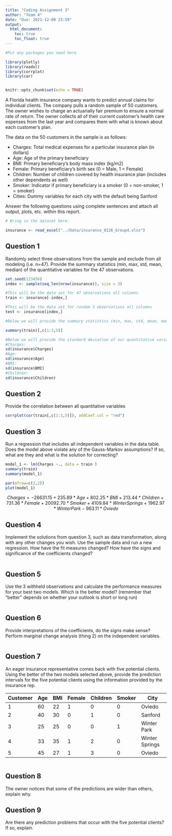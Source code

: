```yaml
---
title: "Coding Assignment 3"
author: "Team 4"
date: "Due: 2021-12-09 23:59"
output: 
  html_document:
    toc: true
    toc_float: true
---
```


```r
#Put any packages you need here

library(plotly)
library(readxl)
library(corrplot)
library(car)


knitr::opts_chunk$set(echo = TRUE)
```

A Florida health insurance company wants to predict annual claims for individual clients. The company pulls a random sample of 50 customers. The owner wishes to charge an actuarially fair premium to ensure a normal rate of return. The owner collects all of their current customer’s health care expenses from the last year and compares them with what is known about each customer’s plan. 

The data on the 50 customers in the sample is as follows:

-	Charges: Total medical expenses for a particular insurance plan (in dollars)
-	Age: Age of the primary beneficiary
-	BMI: Primary beneficiary’s body mass index (kg/m2)
-	Female: Primary beneficiary’s birth sex (0 = Male, 1 = Female)
-	Children: Number of children covered by health insurance plan (includes other dependents as well)
-	Smoker: Indicator if primary beneficiary is a smoker (0 = non-smoker, 1 = smoker)
-	Cities: Dummy variables for each city with the default being Sanford

Answer the following questions using complete sentences and attach all output, plots, etc. within this report.


```r
# Bring in the dataset here.

insurance <- read_excel("../Data/insurance_0126_Group4.xlsx")

```



## Question 1

Randomly select three observations from the sample and exclude from all modeling (i.e. n=47). Provide the summary statistics (min, max, std, mean, median) of the quantitative variables for the 47 observations.

```r

set.seed(123456)
index <- sample(seq_len(nrow(insurance)), size = 3)

#This will be the data set for 47 observations all columns
train <- insurance[-index,]

#This will be the data set for random 3 observations all columns
test <- insurance[index,]

#Below we will provide the summary statistics (min, max, std, mean, median) of the quantitative variables for the 47 observations

summary(train)[,c(1:3,5)]

#Below we will provide the standard deviation of our quantitative variables:
#Charges:
sd(insurance$Charges)
#Age:
sd(insurance$Age)
#BMI:
sd(insurance$BMI)
#Children:
sd(insurance$Children)


```


## Question 2

Provide the correlation between all quantitative variables

```r
corrplot(cor(train[,c(1:3,5)]), addCoef.col = "red")


```


## Question 3

Run a regression that includes all independent variables in the data table. Does the model above violate any of the Gauss-Markov assumptions? If so, what are they and what is the solution for correcting?

```r

model_1 <- lm(Charges ~., data = train )
summary(train)
summary(model_1)

par(mfrow=c(2,2))
plot(model_1)

```
$$Charges = -26631.15+235.89*Age+802.25*BMI+213.44*Children + 731.36 *Female + 20092.70*Smoker + 4109.84 *WinterSprings + 1962.97*WinterPark- 963.11*Oviedo$$

## Question 4

Implement the solutions from question 3, such as data transformation, along with any other changes you wish. Use the sample data and run a new regression. How have the fit measures changed? How have the signs and significance of the coefficients changed?

```r


```

## Question 5

Use the 3 withheld observations and calculate the performance measures for your best two models. Which is the better model? (remember that "better" depends on whether your outlook is short or long run)

```r

```


## Question 6

Provide interpretations of the coefficients, do the signs make sense? Perform marginal change analysis (thing 2) on the independent variables.

```r

```

## Question 7

An eager insurance representative comes back with five potential clients. Using the better of the two models selected above, provide the prediction intervals for the five potential clients using the information provided by the insurance rep.

| Customer | Age | BMI | Female | Children | Smoker | City           |
| -------- | --- | --- | ------ | -------- | ------ | -------------- | 
| 1        | 60  | 22  | 1      | 0        | 0      | Oviedo         |
| 2        | 40  | 30  | 0      | 1        | 0      | Sanford        |
| 3        | 25  | 25  | 0      | 0        | 1      | Winter Park    |
| 4        | 33  | 35  | 1      | 2        | 0      | Winter Springs |
| 5        | 45  | 27  | 1      | 3        | 0      | Oviedo         |


```r

```

## Question 8

The owner notices that some of the predictions are wider than others, explain why.

## Question 9 

Are there any prediction problems that occur with the five potential clients? If so, explain.

